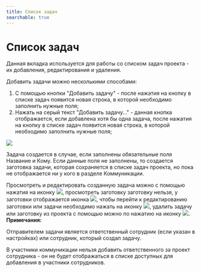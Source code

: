 ```yaml
---
title: Список задач
searchable: true
---
```


# Список задач

Данная вкладка используется для работы со списком задач проекта - их добавления, редактирования и удаления.

Добавить задачи можно несколькими способами:

1. С помощью кнопки "Добавить задачу" - после нажатия на кнопку в списке задач появится новая строка, в которой необходимо заполнить нужные поля;
2. Нажать на серый текст "Добавить задачу…" - данная кнопка отображается, если добавлена хотя бы одна задача, после нажатия на кнопку в списке задач появится новая строка, в которой необходимо заполнить нужные поля;

![](/help_images_ru/project_task_add.png)

Задача создается в случае, если заполнены обязательные поля Название и Кому. Если данные поля не заполнены, то создается заготовка задачи, которая сохраняется в списке задач проекта, но пока не отображается ни у кого в разделе Коммуникации.

Просмотреть и редактировать созданную задача можно с помощью нажатия на иконку ![](/help_images_ru/icon_open_eye.png), просмотреть заготовку заготовку нельзя, у заготовки отображается иконка ![](/help_images_ru/icon_closed_eye.png), чтобы перейти к редактированию заготовки или задачи необходимо нажать на иконку ![](/help_images_ru/icon_edit.png), удалить задачу или заготовку из проекта с помощью можно по нажатию на иконку ![](/help_images_ru/icon_delete.png). **Примечания:**

Отправителем задачи является ответственный сотрудник (если указан в настройках) или сотрудник, который создал задачу.

В участники коммуникации нельзя добавить ответственного за проект сотрудника - он не будет отображаться в списке доступных для добавления в участники сотрудников.

